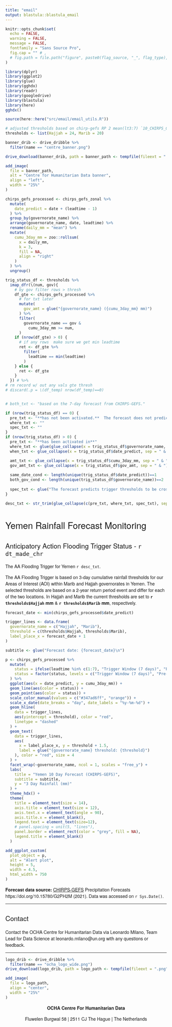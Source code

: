 ```yaml
---
title: "email"
output: blastula::blastula_email
---
```


<style type = "text/css">

h1, h2, h3 {
  font-family: Arvo, "Helvetica Neue", Helvetica, Arial, sans-serif;
  font-weight: normal
}

p {
  font-family: "Source Sans Pro", "Helvetica Neue", Helvetica, Arial, sans-serif
}

</style>


```r
knitr::opts_chunk$set(
  echo = FALSE,
  warning = FALSE,
  message = FALSE,
  fontfamily = "Sans Source Pro",
  fig.cap = "" # ,
  # fig.path = file.path("figure", paste0(flag_source, "_", flag_type), "")
)

library(dplyr)
library(ggplot2)
library(glue)
library(gghdx)
library(readr)
library(googledrive)
library(blastula)
library(here)
gghdx()

source(here::here("src/email/email_utils.R"))

# adjusted thresholds based on chirp-gefs RP 2 mean(lt3:7) `10_CHIRPS_GEFS.Rmd`
thresholds <- list(Hajjah = 24, Marib = 20)
```

```r
banner_drib <- drive_dribble %>%
  filter(name == "centre_banner.png")

drive_download(banner_drib, path = banner_path <- tempfile(fileext = ".png"))

add_image(
  file = banner_path,
  alt = "Centre for Humanitarian Data banner",
  align = "left",
  width = "25%"
)
```

```r
chirps_gefs_processed <- chirps_gefs_zonal %>%
  mutate(
    date_predict = date + (leadtime - 1)
  ) %>%
  group_by(governorate_name) %>%
  arrange(governorate_name, date, leadtime) %>%
  rename(daily_mm = "mean") %>%
  mutate(
    cumu_3day_mm = zoo::rollsum(
      x = daily_mm,
      k = 3,
      fill = NA,
      align = "right"
    )
  ) %>%
  ungroup()

trig_status_df <- thresholds %>%
  imap_dfr(\(num, gov){
    # by gov filter rows > thresh
    df_gte <- chirps_gefs_processed %>%
      # for txt later
      mutate(
        gov_amt = glue("{governorate_name} ({cumu_3day_mm} mm)")
      ) %>%
      filter(
        governorate_name == gov &
          cumu_3day_mm >= num,
      )
    if (nrow(df_gte) > 0) {
      # if any rows  make sure we get min leadtime
      ret <- df_gte %>%
        filter(
          leadtime == min(leadtime)
        )
    } else {
      ret <- df_gte
    }
  }) # %>%
# rm record w/ out any vals gte thresh
# discard(.p = \(df_temp) nrow(df_temp)==0)


# both_txt <- "based on the 7-day forecast from CHIRPS-GEFS."

if (nrow(trig_status_df) == 0) {
  pre_txt <- "**has not been activated.**  The forecast does not predict trigger thresholds to be crossed in the next 7 days"
  where_txt <- ""
  spec_txt <- ""
}
if (nrow(trig_status_df) > 0) {
  pre_txt <- "**has been activated in**"
  where_txt <- glue(glue_collapse(x = trig_status_df$governorate_name, sep = " & "),".")
  when_txt <- glue_collapse(x = trig_status_df$date_predict, sep = " & ")

  amt_txt <- glue_collapse(x = trig_status_df$cumu_3day_mm, sep = " & ")
  gov_amt_txt <- glue_collapse(x = trig_status_df$gov_amt, sep = " & ")
  
  same_date_cond <- length(unique(trig_status_df$date_predict))==1
  both_gov_cond <- length(unique(trig_status_df$governorate_name))==2
  
  spec_txt <- glue("The forecast predicts trigger thresholds to be crossed on {ifelse(same_date_cond,unique(as.character(trig_status_df$date_predict)),when_txt)} in {gov_amt_txt} {ifelse(!same_date_cond,', respectively', '')}")
}

desc_txt <- str_trim(glue_collapse(c(pre_txt, where_txt, spec_txt), sep = " "))
```

# Yemen Rainfall Forecast Monitoring

## Anticipatory Action Flooding Trigger Status - `r dt_made_chr`

The AA Flooding Trigger for Yemen `r desc_txt`.

The AA Flooding Trigger is based on 3-day cumulative rainfall thresholds for our Areas of Interest (AOI) within Marib and Hajjah governorates in Yemen. The selected thresholds are based on a 2-year return period event and differ for each of the two locations. In Hajjah and Marib the current thresholds are set to **`r thresholds$Hajjah` mm** & **`r thresholds$Marib` mm**, respectively.

```r

forecast_date <- min(chirps_gefs_processed$date_predict)

trigger_lines <- data.frame(
  governorate_name = c("Hajjah", "Marib"),
  threshold = c(thresholds$Hajjah, thresholds$Marib),
  label_place_x = forecast_date + 1
)

subtitle <- glue("Forecast date: {forecast_date}\n")

p <- chirps_gefs_processed %>%
  mutate(
    status = ifelse(leadtime %in% c(1:7), "Trigger Window (7 days)", "Pre-Alert"),
    status = factor(status, levels = c("Trigger Window (7 days)", "Pre-Alert"))
  ) %>%
  ggplot(aes(x = date_predict, y = cumu_3day_mm)) +
  geom_line(aes(color = status)) +
  geom_point(aes(color = status)) +
  scale_color_manual(values = c("#347ad6ff", "orange")) +
  scale_x_date(date_breaks = "day", date_labels = "%y-%m-%d") +
  geom_hline(
    data = trigger_lines,
    aes(yintercept = threshold), color = "red",
    linetype = "dashed"
  ) +
  geom_text(
    data = trigger_lines,
    aes(
      x = label_place_x, y = threshold + 1.5,
      label = glue("{governorate_name} threshold: {threshold}")
    ), color = "red", size = 4
  ) +
  facet_wrap(~governorate_name, ncol = 1, scales = "free_y") +
  labs(
    title = "Yemen 10 Day Forecast (CHIRPS-GEFS)",
    subtitle = subtitle,
    y = "3 Day Rainfall (mm)"
  ) +
  theme_hdx() +
  theme(
    title = element_text(size = 14),
    axis.title = element_text(size = 12),
    axis.text.x = element_text(angle = 90),
    axis.title.x = element_blank(),
    legend.text = element_text(size=12),
    # panel.spacing = unit(5, "lines"),
    panel.border = element_rect(color = "grey", fill = NA),
    legend.title = element_blank()
  )
```

```r
add_ggplot_custom(
  plot_object = p,
  alt = "Alert plot",
  height = 5,
  width = 4.5,
  html_width = 750
)
```

**Forecast data source:** [CHIRPS-GEFS](https://chc.ucsb.edu/data/chirps-gefs) Precipitation Forecasts https://doi.org/10.15780/G2PH2M (2021). Data was accessed on `r Sys.Date()`. 

----

## Contact

Contact the OCHA Centre for Humanitarian Data via Leonardo Milano, Team Lead
for Data Science at leonardo.milano@un.org with any questions or feedback.

----

```r
logo_drib <- drive_dribble %>%
  filter(name == "ocha_logo_wide.png")
drive_download(logo_drib, path = logo_path <- tempfile(fileext = ".png"))

add_image(
  file = logo_path,
  align = "center",
  width = "25%"
)
```

<p>
<center>

<b> OCHA Centre For Humanitarian Data </b>

Fluwelen Burgwal 58 | 2511 CJ The Hague | The Netherlands

</center>
</p>
